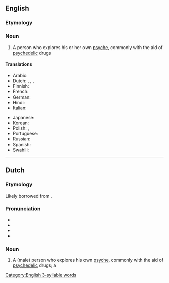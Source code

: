 ==English==

===Etymology===
{{confix|en|psycho|naut}}

===Noun===
{{wikipedia}}
{{en-noun}}

# A person who explores his or her own [[psyche]], commonly with the aid of [[psychedelic]] drugs
#: {{syn|en|neuronaut}}

====Translations====
{{trans-top}}
* Arabic: {{t-needed|ar}}
* Dutch: {{t+|nl|psychonaut|m}}, {{t|nl|psychonaute|f}}, {{t|nl|neuronaut|m}}, {{t|nl|neuronaute|f}}
* Finnish: {{t+|fi|psykonautti}}
* French: {{t+|fr|psychonaute|m|f}}
* German: {{t|de|Psychonaut|m}}
* Hindi: {{t-needed|hi}}
* Italian: {{t-needed|ii}}
{{trans-mid}}
* Japanese: {{t-needed|ja}}
* Korean: {{t-needed|ko}}
* Polish: {{t+|pl|psychonauta|m}}, {{t|pl|psychonautka|f}}
* Portuguese: {{t-needed|pt}}
* Russian: {{t+|ru|психонавт|m|tr=psikhonavt}}
* Spanish: {{t|es|psiconauta|m|f}}
* Swahili: {{t-needed|sw}}
{{trans-bottom}}

[[Category:English 3-syllable words]]

----

==Dutch==
{{wikipedia|lang=nl}}

===Etymology===
Likely borrowed from {{bor|nl|en|psychonaut}}.

===Pronunciation===
* {{IPA|nl|/ˌpsi.xoːˈnɑu̯t/}}
* {{audio|nl|Nl-psychonaut.ogg|Audio}}
* {{hyphenation|nl|psy|cho|naut}}
* {{rhymes|nl|ɑu̯t}}

===Noun===
{{nl-noun|m|-en|psychonautje|f=psychonaute}}

# A (male) person who explores his own [[psyche]], commonly with the aid of [[psychedelic]] drugs; a {{l|en|psychonaut}}
#: {{syn|nl|neuronaut}}